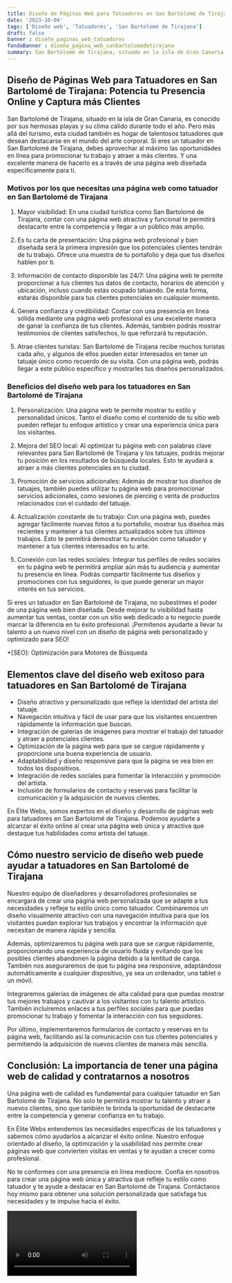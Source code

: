 ```yaml
---
title: Diseño de Páginas Web para Tatuadores en San Bartolomé de Tirajana
date: '2023-10-04'
tags: ['Diseño web', 'Tatuadores', 'San Bartolomé de Tirajana']
draft: false
banner : diseño_paginas_web_tatuadores
fondoBanner : diseño_pagina_web_sanbartolomédetirajana
summary: San Bartolomé de Tirajana, situado en la isla de Gran Canaria, es conocido por sus hermosas playas y su clima cálido durante todo el año. Pero más allá del turismo, esta ciudad también es hogar de talentosos tatuadores que desean destacarse en el mundo del arte corporal. Si eres un tatuador en San Bartolomé de Tirajana, debes aprovechar al máximo las oportunidades en línea para promocionar tu trabajo y atraer a más clientes. Y una excelente manera de hacerlo es a través de una página web diseñada específicamente para ti.
---
```


## Diseño de Páginas Web para Tatuadores en San Bartolomé de Tirajana: Potencia tu Presencia Online y Captura más Clientes

San Bartolomé de Tirajana, situado en la isla de Gran Canaria, es conocido por sus hermosas playas y su clima cálido durante todo el año. Pero más allá del turismo, esta ciudad también es hogar de talentosos tatuadores que desean destacarse en el mundo del arte corporal. Si eres un tatuador en San Bartolomé de Tirajana, debes aprovechar al máximo las oportunidades en línea para promocionar tu trabajo y atraer a más clientes. Y una excelente manera de hacerlo es a través de una página web diseñada específicamente para ti.

### Motivos por los que necesitas una página web como tatuador en San Bartolomé de Tirajana

1. Mayor visibilidad: En una ciudad turística como San Bartolomé de Tirajana, contar con una página web atractiva y funcional te permitirá destacarte entre la competencia y llegar a un público más amplio.

2. Es tu carta de presentación: Una página web profesional y bien diseñada será la primera impresión que los potenciales clientes tendrán de tu trabajo. Ofrece una muestra de tu portafolio y deja que tus diseños hablen por ti.

3. Información de contacto disponible las 24/7: Una página web te permite proporcionar a tus clientes tus datos de contacto, horarios de atención y ubicación, incluso cuando estás ocupado tatuando. De esta forma, estarás disponible para tus clientes potenciales en cualquier momento.

4. Genera confianza y credibilidad: Contar con una presencia en línea sólida mediante una página web profesional es una excelente manera de ganar la confianza de tus clientes. Además, también podrás mostrar testimonios de clientes satisfechos, lo que reforzará tu reputación.

5. Atrae clientes turistas: San Bartolomé de Tirajana recibe muchos turistas cada año, y algunos de ellos pueden estar interesados en tener un tatuaje único como recuerdo de su visita. Con una página web, podrás llegar a este público específico y mostrarles tus diseños personalizados.

### Beneficios del diseño web para los tatuadores en San Bartolomé de Tirajana

1. Personalización: Una página web te permite mostrar tu estilo y personalidad únicos. Tanto el diseño como el contenido de tu sitio web pueden reflejar tu enfoque artístico y crear una experiencia única para los visitantes.

2. Mejora del SEO local: Al optimizar tu página web con palabras clave relevantes para San Bartolomé de Tirajana y los tatuajes, podrás mejorar tu posición en los resultados de búsqueda locales. Esto te ayudará a atraer a más clientes potenciales en tu ciudad.

3. Promoción de servicios adicionales: Además de mostrar tus diseños de tatuajes, también puedes utilizar tu página web para promocionar servicios adicionales, como sesiones de piercing o venta de productos relacionados con el cuidado del tatuaje.

4. Actualización constante de tu trabajo: Con una página web, puedes agregar fácilmente nuevas fotos a tu portafolio, mostrar tus diseños más recientes y mantener a tus clientes actualizados sobre tus últimos trabajos. Esto te permitirá demostrar tu evolución como tatuador y mantener a tus clientes interesados en tu arte.

5. Conexión con las redes sociales: Integrar tus perfiles de redes sociales en tu página web te permitirá ampliar aún más tu audiencia y aumentar tu presencia en línea. Podrás compartir fácilmente tus diseños y promociones con tus seguidores, lo que puede generar un mayor interés en tus servicios.

Si eres un tatuador en San Bartolomé de Tirajana, no subestimes el poder de una página web bien diseñada. Desde mejorar tu visibilidad hasta aumentar tus ventas, contar con un sitio web dedicado a tu negocio puede marcar la diferencia en tu éxito profesional. ¡Permítenos ayudarte a llevar tu talento a un nuevo nivel con un diseño de página web personalizado y optimizado para SEO!

*[SEO]: Optimización para Motores de Búsqueda

<GifSeo />

<Cta />

## Elementos clave del diseño web exitoso para tatuadores en San Bartolomé de Tirajana

- Diseño atractivo y personalizado que refleje la identidad del artista del tatuaje.
- Navegación intuitiva y fácil de usar para que los visitantes encuentren rápidamente la información que buscan.
- Integración de galerías de imágenes para mostrar el trabajo del tatuador y atraer a potenciales clientes.
- Optimización de la página web para que se cargue rápidamente y proporcione una buena experiencia de usuario.
- Adaptabilidad y diseño responsive para que la página se vea bien en todos los dispositivos.
- Integración de redes sociales para fomentar la interacción y promoción del artista.
- Inclusión de formularios de contacto y reservas para facilitar la comunicación y la adquisición de nuevos clientes.

En Élite Webs, somos expertos en el diseño y desarrollo de páginas web para tatuadores en San Bartolomé de Tirajana. Podemos ayudarte a alcanzar el éxito online al crear una página web única y atractiva que destaque tus habilidades como artista del tatuaje.

## Cómo nuestro servicio de diseño web puede ayudar a tatuadores en San Bartolomé de Tirajana

Nuestro equipo de diseñadores y desarrolladores profesionales se encargará de crear una página web personalizada que se adapte a tus necesidades y refleje tu estilo único como tatuador. Combinaremos un diseño visualmente atractivo con una navegación intuitiva para que los visitantes puedan explorar tus trabajos y encontrar la información que necesitan de manera rápida y sencilla.

Además, optimizaremos tu página web para que se cargue rápidamente, proporcionando una experiencia de usuario fluida y evitando que los posibles clientes abandonen la página debido a la lentitud de carga. También nos aseguraremos de que tu página sea responsive, adaptándose automáticamente a cualquier dispositivo, ya sea un ordenador, una tablet o un móvil.

Integraremos galerías de imágenes de alta calidad para que puedas mostrar tus mejores trabajos y cautivar a los visitantes con tu talento artístico. También incluiremos enlaces a tus perfiles sociales para que puedas promocionar tu trabajo y fomentar la interacción con tus seguidores.

Por último, implementaremos formularios de contacto y reservas en tu página web, facilitando así la comunicación con tus clientes potenciales y permitiendo la adquisición de nuevos clientes de manera más sencilla.

## Conclusión: La importancia de tener una página web de calidad y contratarnos a nosotros

Una página web de calidad es fundamental para cualquier tatuador en San Bartolomé de Tirajana. No solo te permitirá mostrar tu talento y atraer a nuevos clientes, sino que también te brinda la oportunidad de destacarte entre la competencia y generar confianza en tu trabajo.

En Élite Webs entendemos las necesidades específicas de los tatuadores y sabemos cómo ayudarlos a alcanzar el éxito online. Nuestro enfoque orientado al diseño, la optimización y la usabilidad nos permite crear páginas web que convierten visitas en ventas y te ayudan a crecer como profesional.

No te conformes con una presencia en línea mediocre. Confía en nosotros para crear una página web única y atractiva que refleje tu estilo como tatuador y te ayude a destacar en San Bartolomé de Tirajana. Contáctanos hoy mismo para obtener una solución personalizada que satisfaga tus necesidades y te impulse hacia el éxito.

<Video />

<CtaBot job='Tatuadores' city='San Bartolomé de Tirajana'/>

<Gmaps query='San Bartolomé de Tirajana+españa+maps' />
